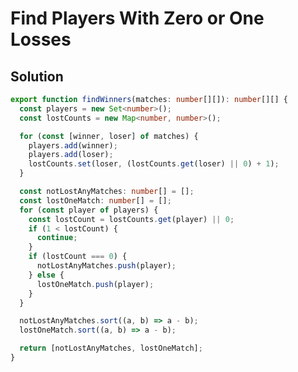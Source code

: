 # Find Players With Zero or One Losses

## Solution

```typescript filename="solution.ts" copy 
export function findWinners(matches: number[][]): number[][] {
  const players = new Set<number>();
  const lostCounts = new Map<number, number>();

  for (const [winner, loser] of matches) {
    players.add(winner);
    players.add(loser);
    lostCounts.set(loser, (lostCounts.get(loser) || 0) + 1);
  }

  const notLostAnyMatches: number[] = [];
  const lostOneMatch: number[] = [];
  for (const player of players) {
    const lostCount = lostCounts.get(player) || 0;
    if (1 < lostCount) {
      continue;
    }
    if (lostCount === 0) {
      notLostAnyMatches.push(player);
    } else {
      lostOneMatch.push(player);
    }
  }

  notLostAnyMatches.sort((a, b) => a - b);
  lostOneMatch.sort((a, b) => a - b);

  return [notLostAnyMatches, lostOneMatch];
}
```